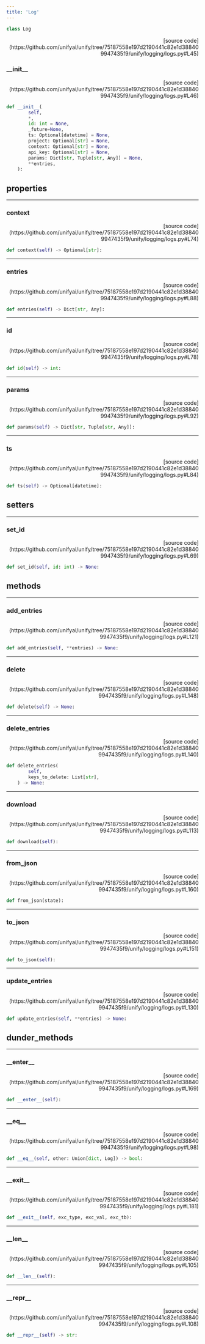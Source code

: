 ```yaml
---
title: 'Log'
---
```


```python
class Log
```

<p align="right">[source code](https://github.com/unifyai/unify/tree/75187558e197d2190441c82e1d388409947435f9/unify/logging/logs.py#L45)</p>



### \_\_init\_\_

<p align="right">[source code](https://github.com/unifyai/unify/tree/75187558e197d2190441c82e1d388409947435f9/unify/logging/logs.py#L46)</p>

```python
def __init__(
        self,
        *,
        id: int = None,
        _future=None,
        ts: Optional[datetime] = None,
        project: Optional[str] = None,
        context: Optional[str] = None,
        api_key: Optional[str] = None,
        params: Dict[str, Tuple[str, Any]] = None,
        **entries,
    ):
```



## properties

---

### context

<p align="right">[source code](https://github.com/unifyai/unify/tree/75187558e197d2190441c82e1d388409947435f9/unify/logging/logs.py#L74)</p>

```python
def context(self) -> Optional[str]:
```



---

### entries

<p align="right">[source code](https://github.com/unifyai/unify/tree/75187558e197d2190441c82e1d388409947435f9/unify/logging/logs.py#L88)</p>

```python
def entries(self) -> Dict[str, Any]:
```



---

### id

<p align="right">[source code](https://github.com/unifyai/unify/tree/75187558e197d2190441c82e1d388409947435f9/unify/logging/logs.py#L78)</p>

```python
def id(self) -> int:
```



---

### params

<p align="right">[source code](https://github.com/unifyai/unify/tree/75187558e197d2190441c82e1d388409947435f9/unify/logging/logs.py#L92)</p>

```python
def params(self) -> Dict[str, Tuple[str, Any]]:
```



---

### ts

<p align="right">[source code](https://github.com/unifyai/unify/tree/75187558e197d2190441c82e1d388409947435f9/unify/logging/logs.py#L84)</p>

```python
def ts(self) -> Optional[datetime]:
```



## setters

---

### set\_id

<p align="right">[source code](https://github.com/unifyai/unify/tree/75187558e197d2190441c82e1d388409947435f9/unify/logging/logs.py#L69)</p>

```python
def set_id(self, id: int) -> None:
```



## methods

---

### add\_entries

<p align="right">[source code](https://github.com/unifyai/unify/tree/75187558e197d2190441c82e1d388409947435f9/unify/logging/logs.py#L121)</p>

```python
def add_entries(self, **entries) -> None:
```



---

### delete

<p align="right">[source code](https://github.com/unifyai/unify/tree/75187558e197d2190441c82e1d388409947435f9/unify/logging/logs.py#L148)</p>

```python
def delete(self) -> None:
```



---

### delete\_entries

<p align="right">[source code](https://github.com/unifyai/unify/tree/75187558e197d2190441c82e1d388409947435f9/unify/logging/logs.py#L140)</p>

```python
def delete_entries(
        self,
        keys_to_delete: List[str],
    ) -> None:
```



---

### download

<p align="right">[source code](https://github.com/unifyai/unify/tree/75187558e197d2190441c82e1d388409947435f9/unify/logging/logs.py#L113)</p>

```python
def download(self):
```



---

### from\_json

<p align="right">[source code](https://github.com/unifyai/unify/tree/75187558e197d2190441c82e1d388409947435f9/unify/logging/logs.py#L160)</p>

```python
def from_json(state):
```



---

### to\_json

<p align="right">[source code](https://github.com/unifyai/unify/tree/75187558e197d2190441c82e1d388409947435f9/unify/logging/logs.py#L151)</p>

```python
def to_json(self):
```



---

### update\_entries

<p align="right">[source code](https://github.com/unifyai/unify/tree/75187558e197d2190441c82e1d388409947435f9/unify/logging/logs.py#L130)</p>

```python
def update_entries(self, **entries) -> None:
```



## dunder_methods

---

### \_\_enter\_\_

<p align="right">[source code](https://github.com/unifyai/unify/tree/75187558e197d2190441c82e1d388409947435f9/unify/logging/logs.py#L169)</p>

```python
def __enter__(self):
```



---

### \_\_eq\_\_

<p align="right">[source code](https://github.com/unifyai/unify/tree/75187558e197d2190441c82e1d388409947435f9/unify/logging/logs.py#L98)</p>

```python
def __eq__(self, other: Union[dict, Log]) -> bool:
```



---

### \_\_exit\_\_

<p align="right">[source code](https://github.com/unifyai/unify/tree/75187558e197d2190441c82e1d388409947435f9/unify/logging/logs.py#L181)</p>

```python
def __exit__(self, exc_type, exc_val, exc_tb):
```



---

### \_\_len\_\_

<p align="right">[source code](https://github.com/unifyai/unify/tree/75187558e197d2190441c82e1d388409947435f9/unify/logging/logs.py#L105)</p>

```python
def __len__(self):
```



---

### \_\_repr\_\_

<p align="right">[source code](https://github.com/unifyai/unify/tree/75187558e197d2190441c82e1d388409947435f9/unify/logging/logs.py#L108)</p>

```python
def __repr__(self) -> str:
```

